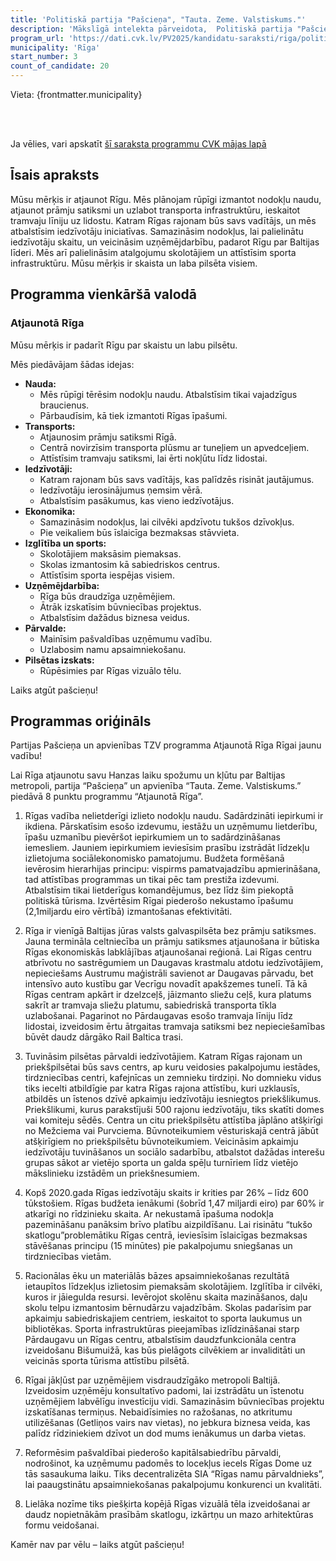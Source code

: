 ```yaml
---
title: 'Politiskā partija "Pašcieņa", "Tauta. Zeme. Valstiskums."'
description: 'Mākslīgā intelekta pārveidota,  Politiskā partija "Pašcieņa", "Tauta. Zeme. Valstiskums." - Rīga programma vienkāršā valodā'
program_url: 'https://dati.cvk.lv/PV2025/kandidatu-saraksti/riga/politiska-partija-pasciena-tauta-zeme-valstiskums'
municipality: 'Rīga'
start_number: 3
count_of_candidate: 20
---
```



Vieta: {frontmatter.municipality}<br/>

<Badge text="Budžeta lietderīga izmantošana" variant="note" size="small" /> <Badge text="Prāmju satiksmes atjaunošana" variant="note" size="small" /> <Badge text="Pilsētas pārvaldes tuvināšana iedzīvotājiem" variant="note" size="small" /> <Badge text="Iedzīvotāju skaita palielināšana" variant="note" size="small" /> <Badge text="Uzņēmējdarbības vides uzlabošana" variant="note" size="small" />

<br/><br/> 

<Card title='Šis ir mākslīga intelekta ģenerēts apraksts' icon='starlight'>
    Ja vēlies, vari apskatīt <a href={frontmatter.program_url} target='_blank'>šī saraksta programmu CVK mājas lapā</a>
    </Card>

## Īsais apraksts

Mūsu mērķis ir atjaunot Rīgu. Mēs plānojam rūpīgi izmantot nodokļu naudu, atjaunot prāmju satiksmi un uzlabot transporta infrastruktūru, ieskaitot tramvaju līniju uz lidostu. Katram Rīgas rajonam būs savs vadītājs, un mēs atbalstīsim iedzīvotāju iniciatīvas. Samazināsim nodokļus, lai palielinātu iedzīvotāju skaitu, un veicināsim uzņēmējdarbību, padarot Rīgu par Baltijas līderi. Mēs arī palielināsim atalgojumu skolotājiem un attīstīsim sporta infrastruktūru. Mūsu mērķis ir skaista un laba pilsēta visiem.

## Programma vienkāršā valodā

### Atjaunotā Rīga

Mūsu mērķis ir padarīt Rīgu par skaistu un labu pilsētu.

Mēs piedāvājam šādas idejas:

*   **Nauda:**
    *   Mēs rūpīgi tērēsim nodokļu naudu. Atbalstīsim tikai vajadzīgus braucienus.
    *   Pārbaudīsim, kā tiek izmantoti Rīgas īpašumi.
*   **Transports:**
    *   Atjaunosim prāmju satiksmi Rīgā.
    *   Centrā novirzīsim transporta plūsmu ar tuneļiem un apvedceļiem.
    *   Attīstīsim tramvaju satiksmi, lai ērti nokļūtu līdz lidostai.
*   **Iedzīvotāji:**
    *   Katram rajonam būs savs vadītājs, kas palīdzēs risināt jautājumus.
    *   Iedzīvotāju ierosinājumus ņemsim vērā.
    *   Atbalstīsim pasākumus, kas vieno iedzīvotājus.
*   **Ekonomika:**
    *   Samazināsim nodokļus, lai cilvēki apdzīvotu tukšos dzīvokļus.
    *   Pie veikaliem būs īslaicīga bezmaksas stāvvieta.
*   **Izglītība un sports:**
    *   Skolotājiem maksāsim piemaksas.
    *   Skolas izmantosim kā sabiedriskos centrus.
    *   Attīstīsim sporta iespējas visiem.
*   **Uzņēmējdarbība:**
    *   Rīga būs draudzīga uzņēmējiem.
    *   Ātrāk izskatīsim būvniecības projektus.
    *   Atbalstīsim dažādus biznesa veidus.
*   **Pārvalde:**
    *   Mainīsim pašvaldības uzņēmumu vadību.
    *   Uzlabosim namu apsaimniekošanu.
*   **Pilsētas izskats:**
    *   Rūpēsimies par Rīgas vizuālo tēlu.

Laiks atgūt pašcieņu!

## Programmas oriģināls

Partijas Pašcieņa un apvienības TZV programma
Atjaunotā Rīga
Rīgai jaunu vadību!

Lai Rīga atjaunotu savu Hanzas laiku spožumu un kļūtu par Baltijas metropoli, partija “Pašcieņa” un apvienība “Tauta. Zeme. Valstiskums.” piedāvā 8 punktu programmu “Atjaunotā Rīga”.

1. Rīgas vadība nelietderīgi izlieto nodokļu naudu. Sadārdzināti iepirkumi ir ikdiena. Pārskatīsim esošo izdevumu, iestāžu un uzņēmumu lietderību, īpašu uzmanību pievēršot iepirkumiem un to sadārdzināšanas iemesliem. Jauniem iepirkumiem ieviesīsim prasību izstrādāt līdzekļu izlietojuma sociālekonomisko pamatojumu. Budžeta formēšanā ievērosim hierarhijas principu: vispirms pamatvajadzību apmierināšana, tad attīstības programmas un tikai pēc tam prestiža izdevumi. Atbalstīsim tikai lietderīgus komandējumus, bez līdz šim piekoptā politiskā tūrisma.
Izvērtēsim Rīgai piederošo nekustamo īpašumu (2,1miljardu eiro vērtībā) izmantošanas efektivitāti.

2. Rīga ir vienīgā Baltijas jūras valsts galvaspilsēta bez prāmju satiksmes. Jauna termināla celtniecība un prāmju satiksmes atjaunošana ir būtiska Rīgas ekonomiskās labklājības atjaunošanai reģionā.
Lai Rīgas centru atbrīvotu no sastrēgumiem un Daugavas krastmalu atdotu iedzīvotājiem, nepieciešams Austrumu maģistrāli savienot ar Daugavas pārvadu, bet intensīvo auto kustību gar Vecrīgu novadīt apakšzemes tunelī. Tā kā Rīgas centram apkārt ir dzelzceļš, jāizmanto sliežu ceļš, kura platums sakrīt ar tramvaja sliežu platumu, sabiedriskā transporta tīkla uzlabošanai.
Pagarinot no Pārdaugavas esošo tramvaja līniju līdz lidostai, izveidosim ērtu ātrgaitas tramvaja satiksmi bez nepieciešamības būvēt daudz dārgāko Rail Baltica trasi.

3. Tuvināsim pilsētas pārvaldi iedzīvotājiem. Katram Rīgas rajonam un priekšpilsētai būs savs centrs, ap kuru veidosies pakalpojumu iestādes, tirdzniecības centri, kafejnīcas un zemnieku tirdziņi. No domnieku vidus tiks iecelti atbildīgie par katra Rīgas rajona attīstību, kuri uzklausīs, atbildēs un īstenos dzīvē apkaimju iedzīvotāju iesniegtos priekšlikumus. Priekšlikumi, kurus parakstījuši 500 rajonu iedzīvotāju, tiks skatīti domes vai komiteju sēdēs. Centra un citu priekšpilsētu attīstība jāplāno atšķirīgi no Mežciema vai Purvciema. Būvnoteikumiem vēsturiskajā centrā jābūt atšķirīgiem no priekšpilsētu būvnoteikumiem.
Veicināsim apkaimju iedzīvotāju tuvināšanos un sociālo sadarbību, atbalstot dažādas interešu grupas sākot ar vietējo sporta un galda spēļu turnīriem līdz vietējo mākslinieku izstādēm un priekšnesumiem.

4. Kopš 2020.gada Rīgas iedzīvotāju skaits ir krities par 26% – līdz 600 tūkstošiem. Rīgas budžeta ienākumi (šobrīd 1,47 miljardi eiro) par 60% ir atkarīgi no rīdzinieku skaita. Ar nekustamā īpašuma nodokļa pazemināšanu panāksim brīvo platību aizpildīšanu. Lai risinātu “tukšo skatlogu”problemātiku Rīgas centrā, ieviesīsim īslaicīgas bezmaksas stāvēšanas principu (15 minūtes) pie pakalpojumu sniegšanas un tirdzniecības vietām.

5. Racionālas ēku un materiālās bāzes apsaimniekošanas rezultātā ietaupītos līdzekļus izlietosim piemaksām skolotājiem. Izglītība ir cilvēki, kuros ir jāiegulda resursi. Ievērojot skolēnu skaita mazināšanos, daļu skolu telpu izmantosim bērnudārzu vajadzībām. Skolas padarīsim par apkaimju sabiedriskajiem centriem, ieskaitot to sporta laukumus un bibliotēkas.
Sporta infrastruktūras pieejamības izlīdzināšanai starp Pārdaugavu un Rīgas centru, atbalstīsim daudzfunkcionāla centra izveidošanu Bišumuižā, kas būs pielāgots cilvēkiem ar invaliditāti un veicinās sporta tūrisma attīstību pilsētā.

6. Rīgai jākļūst par uzņēmējiem visdraudzīgāko metropoli Baltijā. Izveidosim uzņēmēju konsultatīvo padomi, lai izstrādātu un īstenotu uzņēmējiem labvēlīgu investīciju vidi.
Samazināsim būvniecības projektu izskatīšanas termiņus.
Nebaidīsimies no ražošanas, no atkritumu utilizēšanas (Getliņos vairs nav vietas), no jebkura biznesa veida, kas palīdz rīdziniekiem dzīvot un dod mums ienākumus un darba vietas.

7. Reformēsim pašvaldībai piederošo kapitālsabiedrību pārvaldi, nodrošinot, ka uzņēmumu padomēs to locekļus iecels Rīgas Dome uz tās sasaukuma laiku. Tiks decentralizēta SIA “Rīgas namu pārvaldnieks”, lai paaugstinātu apsaimniekošanas pakalpojumu konkurenci un kvalitāti.

8. Lielāka nozīme tiks piešķirta kopējā Rīgas vizuālā tēla izveidošanai ar daudz nopietnākām prasībām skatlogu, izkārtņu un mazo arhitektūras formu veidošanai.

Kamēr nav par vēlu – laiks atgūt pašcieņu!

